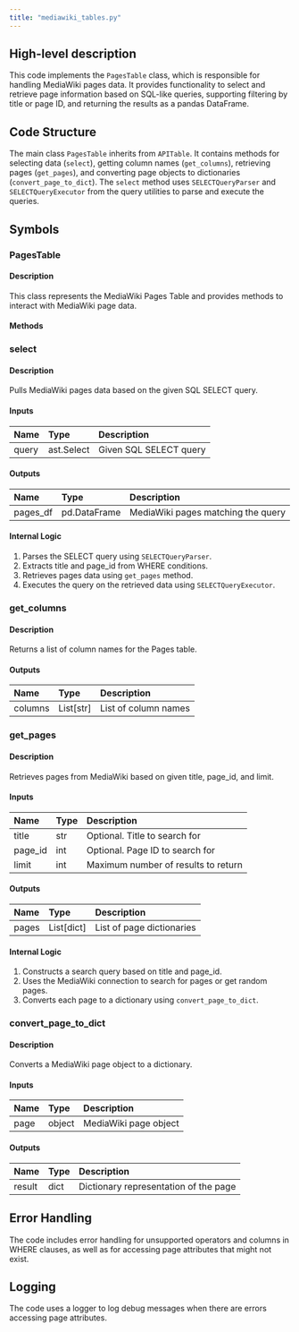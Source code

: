 ```yaml
---
title: "mediawiki_tables.py"
---
```


## High-level description
This code implements the `PagesTable` class, which is responsible for handling MediaWiki pages data. It provides functionality to select and retrieve page information based on SQL-like queries, supporting filtering by title or page ID, and returning the results as a pandas DataFrame.

## Code Structure
The main class `PagesTable` inherits from `APITable`. It contains methods for selecting data (`select`), getting column names (`get_columns`), retrieving pages (`get_pages`), and converting page objects to dictionaries (`convert_page_to_dict`). The `select` method uses `SELECTQueryParser` and `SELECTQueryExecutor` from the query utilities to parse and execute the queries.

## Symbols

### PagesTable
#### Description
This class represents the MediaWiki Pages Table and provides methods to interact with MediaWiki page data.

#### Methods

### select
#### Description
Pulls MediaWiki pages data based on the given SQL SELECT query.

#### Inputs
| Name | Type | Description |
|:-----|:-----|:------------|
| query | ast.Select | Given SQL SELECT query |

#### Outputs
| Name | Type | Description |
|:-----|:-----|:------------|
| pages_df | pd.DataFrame | MediaWiki pages matching the query |

#### Internal Logic
1. Parses the SELECT query using `SELECTQueryParser`.
2. Extracts title and page_id from WHERE conditions.
3. Retrieves pages data using `get_pages` method.
4. Executes the query on the retrieved data using `SELECTQueryExecutor`.

### get_columns
#### Description
Returns a list of column names for the Pages table.

#### Outputs
| Name | Type | Description |
|:-----|:-----|:------------|
| columns | List[str] | List of column names |

### get_pages
#### Description
Retrieves pages from MediaWiki based on given title, page_id, and limit.

#### Inputs
| Name | Type | Description |
|:-----|:-----|:------------|
| title | str | Optional. Title to search for |
| page_id | int | Optional. Page ID to search for |
| limit | int | Maximum number of results to return |

#### Outputs
| Name | Type | Description |
|:-----|:-----|:------------|
| pages | List[dict] | List of page dictionaries |

#### Internal Logic
1. Constructs a search query based on title and page_id.
2. Uses the MediaWiki connection to search for pages or get random pages.
3. Converts each page to a dictionary using `convert_page_to_dict`.

### convert_page_to_dict
#### Description
Converts a MediaWiki page object to a dictionary.

#### Inputs
| Name | Type | Description |
|:-----|:-----|:------------|
| page | object | MediaWiki page object |

#### Outputs
| Name | Type | Description |
|:-----|:-----|:------------|
| result | dict | Dictionary representation of the page |

## Error Handling
The code includes error handling for unsupported operators and columns in WHERE clauses, as well as for accessing page attributes that might not exist.

## Logging
The code uses a logger to log debug messages when there are errors accessing page attributes.